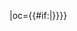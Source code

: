 {{fb team|t=重慶力帆置業|tan=重慶力帆足球俱乐部|tc=CHN|abb={{#if:{{{abb|}}}|力帆}}|oc={{#if:{{{oc|}}}|{{{oc}}}}}}}<!--
--><noinclude>[[Category:中国足球超级联赛模板|{{PAGENAME}}]]</noinclude>